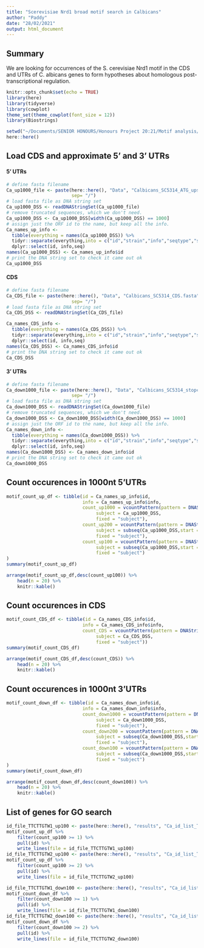 ```yaml
---
title: "Scerevisiae Nrd1 broad motif search in Calbicans"
author: "Paddy"
date: "28/02/2021"
output: html_document
---
```

## Summary
We are looking for occurrences of the S. cerevisiae Nrd1 motif in the CDS and UTRs of C. albicans genes to form hypotheses about homologous post-transcriptional regulation.


```r
knitr::opts_chunk$set(echo = TRUE)
library(here)
library(tidyverse)
library(cowplot)
theme_set(theme_cowplot(font_size = 12))
library(Biostrings)
```

```r
setwd("~/Documents/SENIOR HONOURS/Honours Project 20:21/Motif analysis/Scerevisiae_RBP_motifs_Calbicans/src/")
here::here() 
```
## Load CDS and approximate 5' and 3' UTRs
#### 5' UTRs
```r
# define fasta filename
Ca_up1000_file <- paste(here::here(), "Data", "Calbicans_SC5314_ATG_upstream_1000nt.fasta",
                        sep= "/")
# load fasta file as DNA string set
Ca_up1000_DSS <- readDNAStringSet(Ca_up1000_file)
# remove truncated sequences, which we don't need.
Ca_up1000_DSS <- Ca_up1000_DSS[width(Ca_up1000_DSS) == 1000]
# assign just the ORF id to the name, but keep all the info. 
Ca_names_up_info <- 
  tibble(everything = names(Ca_up1000_DSS)) %>%
  tidyr::separate(everything,into = c("id","strain","info","seqtype","seq","length"), sep = " \\| ") %>%
  dplyr::select(id, info,seq)
names(Ca_up1000_DSS) <- Ca_names_up_info$id
# print the DNA string set to check it came out ok
Ca_up1000_DSS
```
#### CDS
```r
# define fasta filename
Ca_CDS_file <- paste(here::here(), "Data", "Calbicans_SC5314_CDS.fasta",
                        sep= "/")
# load fasta file as DNA string set
Ca_CDS_DSS <- readDNAStringSet(Ca_CDS_file)

Ca_names_CDS_info <- 
  tibble(everything = names(Ca_CDS_DSS)) %>% 
  tidyr::separate(everything,into = c("id","strain","info","seqtype","seq","length"), sep = " \\| ") %>%
  dplyr::select(id, info,seq)
names(Ca_CDS_DSS) <- Ca_names_CDS_info$id
# print the DNA string set to check it came out ok
Ca_CDS_DSS
```
#### 3' UTRs
```r
# define fasta filename
Ca_down1000_file <- paste(here::here(), "Data", "Calbicans_SC5314_stopcodon_downstream_1000nt.fasta",
                        sep= "/")
# load fasta file as DNA string set
Ca_down1000_DSS <- readDNAStringSet(Ca_down1000_file)
# remove truncated sequences, which we don't need.
Ca_down1000_DSS <- Ca_down1000_DSS[width(Ca_down1000_DSS) == 1000]
# assign just the ORF id to the name, but keep all the info. 
Ca_names_down_info <- 
  tibble(everything = names(Ca_down1000_DSS)) %>%
  tidyr::separate(everything,into = c("id","strain","info","seqtype","seq","length"), sep = " \\| ") %>%
  dplyr::select(id, info,seq)
names(Ca_down1000_DSS) <- Ca_names_down_info$id
# print the DNA string set to check it came out ok
Ca_down1000_DSS
```

## Count occurences in 1000nt 5'UTRs
```r
motif_count_up_df <- tibble(id = Ca_names_up_info$id,
                            info = Ca_names_up_info$info,
                            count_up1000 = vcountPattern(pattern = DNAString("TTCTTGTW"),
                                 subject = Ca_up1000_DSS,
                                 fixed = "subject"),
                            count_up200 = vcountPattern(pattern = DNAString("TTCTTGTW"),
                                 subject = subseq(Ca_up1000_DSS,start = 801L, end = 1000L),
                                 fixed = "subject"),
                            count_up100 = vcountPattern(pattern = DNAString("TTCTTGTW"),
                                 subject = subseq(Ca_up1000_DSS,start = 901L, end = 1000L),
                                 fixed = "subject")
)
summary(motif_count_up_df)
```
```r
arrange(motif_count_up_df,desc(count_up100)) %>%
    head(n = 20) %>%
    knitr::kable()
```

## Count occurences in CDS
```r
motif_count_CDS_df <- tibble(id = Ca_names_CDS_info$id,
                            info = Ca_names_CDS_info$info,
                            count_CDS = vcountPattern(pattern = DNAString("TTCTTGTW"),
                                 subject = Ca_CDS_DSS,
                                 fixed = "subject"))
summary(motif_count_CDS_df)
```
```r
arrange(motif_count_CDS_df,desc(count_CDS)) %>%
    head(n = 20) %>%
    knitr::kable()
```

## Count occurences in 1000nt 3'UTRs
```r
motif_count_down_df <- tibble(id = Ca_names_down_info$id,
                            info = Ca_names_down_info$info,
                            count_down1000 = vcountPattern(pattern = DNAString("TTCTTGTW"),
                                 subject = Ca_down1000_DSS,
                                 fixed = "subject"),
                            count_down200 = vcountPattern(pattern = DNAString("TTCTTGTW"),
                                 subject = subseq(Ca_down1000_DSS,start = 1L, end = 200L),
                                 fixed = "subject"),
                            count_down100 = vcountPattern(pattern = DNAString("TTCTTGTW"),
                                 subject = subseq(Ca_down1000_DSS,start = 1L, end = 100L),
                                 fixed = "subject")
)
summary(motif_count_down_df)
```
```r
arrange(motif_count_down_df,desc(count_down100)) %>%
    head(n = 20) %>%
    knitr::kable()
```

## List of genes for GO search

```r
id_file_TTCTTGTW1_up100 <- paste(here::here(), "results", "Ca_id_list_TTCTTGTW1_up100.txt", sep = "/")
motif_count_up_df %>%
    filter(count_up100 >= 1) %>%
    pull(id) %>%
    write_lines(file = id_file_TTCTTGTW1_up100)
id_file_TTCTTGTW2_up100 <- paste(here::here(), "results", "Ca_id_list_TTCTTGTW2_up100.txt", sep = "/")
motif_count_up_df %>%
    filter(count_up100 >= 2) %>%
    pull(id) %>%
    write_lines(file = id_file_TTCTTGTW2_up100)
```

```r
id_file_TTCTTGTW1_down100 <- paste(here::here(), "results", "Ca_id_list_TTCTTGTW1_down100.txt", sep = "/")
motif_count_down_df %>%
    filter(count_down100 >= 1) %>%
    pull(id) %>%
    write_lines(file = id_file_TTCTTGTW1_down100)
id_file_TTCTTGTW2_down100 <- paste(here::here(), "results", "Ca_id_list_TTCTTGTW2_down100.txt", sep = "/")
motif_count_down_df %>%
    filter(count_down100 >= 2) %>%
    pull(id) %>%
    write_lines(file = id_file_TTCTTGTW2_down100)
```